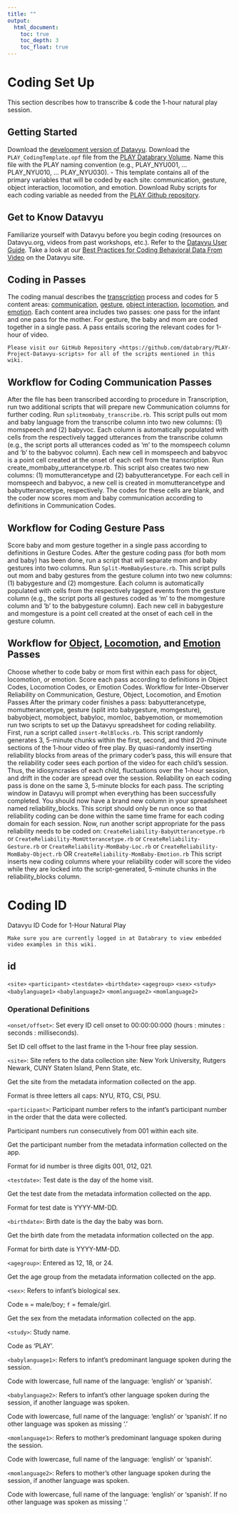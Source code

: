```yaml
---
title: ""
output:
  html_document:
    toc: true
    toc_depth: 3
    toc_float: true
---
```


# Coding Set Up

This section describes how to transcribe & code the 1-hour natural play session.

## Getting Started

Download the [development version of Datavyu](http://datavyu.org/download.html).
Download the `PLAY_CodingTemplate.opf` file from the [PLAY Databrary Volume](https://nyu.databrary.org/volume/254/slot/14924/-?asset=73892). 
Name this file with the PLAY naming convention (e.g., PLAY_NYU001, … PLAY_NYU010, … PLAY_NYU030).
  - This template contains all of the primary variables that will be coded by each site: communication, gesture, object interaction, locomotion, and emotion.
Download Ruby scripts for each coding variable as needed from the [PLAY Github repository](https://github.com/databrary/PLAY-Project-Datavyu-scripts).

## Get to Know Datavyu

Familiarize yourself with Datavyu before you begin coding (resources on Datavyu.org, videos from past workshops, etc.).
Refer to the [Datavyu User Guide](http://www.datavyu.org/user-guide/index.html).
Take a look at our [Best Practices for Coding Behavioral Data From Video](http://www.datavyu.org/user-guide/best-practices.html) on the Datavyu site.

## Coding in Passes

The coding manual describes the [transcription ](transcription.html) process and codes for 5 content areas: [communication](communication.html), [gesture](gesture.html), [object interaction](objects.html), [locomotion](locomotion.html), and [emotion](emotion.html).
Each content area includes two passes: one pass for the infant and one pass for the mother. For gesture, the baby and mom are coded together in a single pass.
A pass entails scoring the relevant codes for 1-hour of video.

    Please visit our GitHub Repository <https://github.com/databrary/PLAY-Project-Datavyu-scripts> for all of the scripts mentioned in this wiki.
    
## Workflow for Coding Communication Passes

After the file has been transcribed according to procedure in Transcription, run two additional scripts that will prepare new Communication columns for further coding.
Run `splitmombaby_transcribe.rb`. This script pulls out mom and baby language from the transcribe column into two new columns: (1) momspeech and (2) babyvoc. 
Each column is automatically populated with cells from the respectively tagged utterances from the transcribe column (e.g., the script ports all utterances coded as ‘m’ to the momspeech column and 'b' to the babyvoc column). 
Each new cell in momspeech and babyvoc is a point cell created at the onset of each cell from the transcription.
Run create_mombaby_utterancetype.rb. 
This script also creates two new columns: (1) momutterancetype and (2) babyutterancetype. For each cell in momspeech and babyvoc, a new cell is created in momutterancetype and babyutterancetype, respectively. 
The codes for these cells are blank, and the coder now scores mom and baby communication according to definitions in Communication Codes.

## Workflow for Coding Gesture Pass

Score baby and mom gesture together in a single pass according to definitions in Gesture Codes.
After the gesture coding pass (for both mom and baby) has been done, run a script that will separate mom and baby gestures into two columns.
Run `Split-MomBabyGesture.rb`. This script pulls out mom and baby gestures from the gesture column into two new columns: (1) babygesture and (2) momgesture. Each column is automatically populated with cells from the respectively tagged events from the gesture column (e.g., the script ports all gestures coded as ‘m’ to the momgesture column and 'b' to the babygesture column). Each new cell in babygesture and momgesture is a point cell created at the onset of each cell in the gesture column.

## Workflow for [Object](objects.html), [Locomotion](locomotion.html), and [Emotion](emotion.html) Passes

Choose whether to code baby or mom first within each pass for object, locomotion, or emotion.
Score each pass according to definitions in Object Codes, Locomotion Codes, or Emotion Codes.
Workflow for Inter-Observer Reliability on Communication, Gesture, Object, Locomotion, and Emotion Passes
After the primary coder finishes a pass: babyutterancetype, momutterancetype, gesture (split into babygesture, momgesture), babyobject, momobject, babyloc, momloc, babyemotion, or momemotion run two scripts to set up the Datavyu spreadsheet for coding reliability.
First, run a script called `insert-RelBlocks.rb`.
This script randomly generates 3, 5-minute chunks within the first, second, and third 20-minute sections of the 1-hour video of free play. By quasi-randomly inserting reliability blocks from areas of the primary coder’s pass, this will ensure that the reliability coder sees each portion of the video for each child’s session. Thus, the idiosyncrasies of each child, fluctuations over the 1-hour session, and drift in the coder are spread over the session.
Reliability on each coding pass is done on the same 3, 5-minute blocks for each pass.
The scripting window in Datavyu will prompt when everything has been successfully completed. You should now have a brand new column in your spreadsheet named reliability_blocks.
This script should only be run once so that reliability coding can be done within the same time frame for each coding domain for each session.
Now, run another script appropriate for the pass reliability needs to be coded on: `CreateReliability-BabyUtterancetype.rb` or `CreateReliability-MomUtterancetype.rb` or `CreateReliability-Gesture.rb` or `CreateReliability-MomBaby-Loc.rb` or `CreateReliability-MomBaby-Object.rb` OR `CreateReliability-MomBaby-Emotion.rb`
This script inserts new coding columns where your reliability coder will score the video while they are locked into the script-generated, 5-minute chunks in the reliability_blocks column.

# Coding ID

Datavyu ID Code for 1-Hour Natural Play

    Make sure you are currently logged in at Databrary to view embedded video examples in this wiki.
    
## id

`<site>` `<participant>` `<testdate>` `<birthdate>` `<agegroup>` `<sex>` `<study>` `<babylanguage1>` `<babylanguage2>` `<momlanguage2>` `<momlanguage2>`

### Operational Definitions

`<onset/offset>`: Set every ID cell onset to 00:00:00:000 (hours : minutes : seconds : milliseconds).

Set ID cell offset to the last frame in the 1-hour free play session.

`<site>`: Site refers to the data collection site: New York University, Rutgers Newark, CUNY Staten Island, Penn State, etc.

Get the site from the metadata information collected on the app.

Format is three letters all caps: NYU, RTG, CSI, PSU.

`<participant>`: Participant number refers to the infant's participant number in the order that the data were collected.

Participant numbers run consecutively from 001 within each site.

Get the participant number from the metadata information collected on the app.

Format for id number is three digits 001, 012, 021.

`<testdate>`: Test date is the day of the home visit.

Get the test date from the metadata information collected on the app.

Format for test date is YYYY-MM-DD.

`<birthdate>`: Birth date is the day the baby was born.

Get the birth date from the metadata information collected on the app.

Format for birth date is YYYY-MM-DD.

`<agegroup>`: Entered as 12, 18, or 24.

Get the age group from the metadata information collected on the app.

`<sex>`: Refers to infant's biological sex.

Code `m` = male/boy; `f` = female/girl.

Get the sex from the metadata information collected on the app.

`<study>`: Study name.

Code as 'PLAY'.

`<babylanguage1>`: Refers to infant's predominant language spoken during the session.

Code with lowercase, full name of the language: 'english' or 'spanish'.

`<babylanguage2>`: Refers to infant's other language spoken during the session, if another language was spoken.

Code with lowercase, full name of the language: 'english' or 'spanish'. If no other language was spoken as missing '.'

`<momlanguage1>`: Refers to mother's predominant language spoken during the session.

Code with lowercase, full name of the language: 'english' or 'spanish'.

`<momlanguage2>`: Refers to mother's other language spoken during the session, if another language was spoken.

Code with lowercase, full name of the language: 'english' or 'spanish'. If no other language was spoken as missing '.'